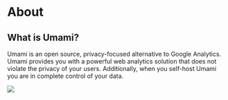 # About

## What is Umami?

Umami is an open source, privacy-focused alternative to Google Analytics.
Umami provides you with a powerful web analytics solution that does not violate the privacy of your users. Additionally, when you self-host Umami you are in complete control of your data.

<img src="/images/about-screenshot.png" />
